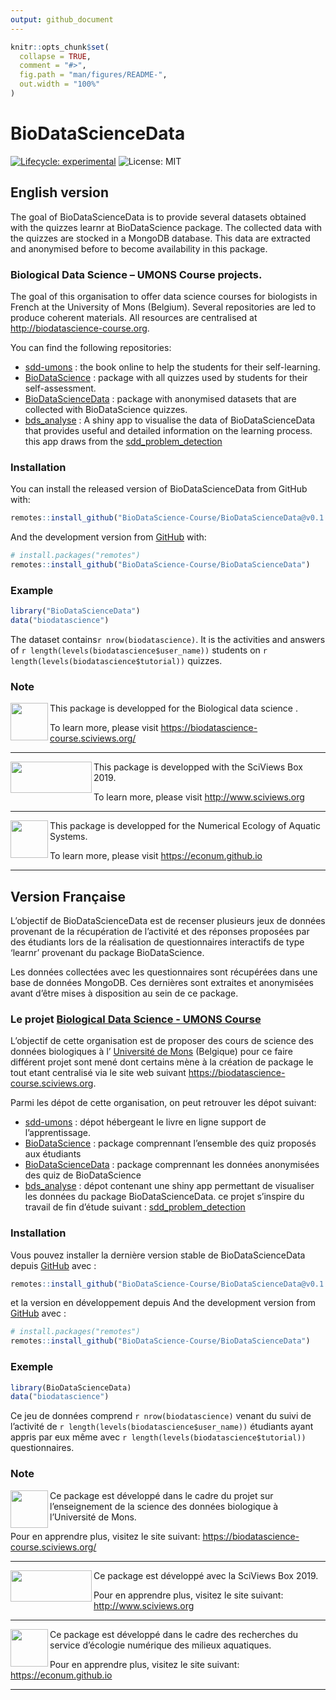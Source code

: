 ```yaml
---
output: github_document
---
```


<!-- README.md is generated from README.Rmd. Please edit that file -->

```r
knitr::opts_chunk$set(
  collapse = TRUE,
  comment = "#>",
  fig.path = "man/figures/README-",
  out.width = "100%"
)
```
# BioDataScienceData

<!-- badges: start -->
[![Lifecycle: experimental](https://img.shields.io/badge/lifecycle-experimental-orange.svg)](https://www.tidyverse.org/lifecycle/#experimental)
![License: MIT](https://img.shields.io/github/license/BioDataScience-Course/BioDataScienceData.svg)
<!-- badges: end -->


## English version

The goal of BioDataScienceData is to provide several datasets obtained with the quizzes learnr at BioDataScience package. The collected data with the quizzes are stocked in a MongoDB database. This data are extracted and anonymised before to become availability in this package. 


### Biological Data Science – UMONS Course projects.

The goal of this organisation to offer data science courses for biologists in French at the University of Mons (Belgium). Several repositories are led to produce coherent materials. All resources are centralised at <http://biodatascience-course.org>. 

You can find the following repositories:

- [sdd-umons](https://github.com/BioDataScience-Course/sdd-umons) : the book online to help the students for their self-learning.
- [BioDataScience](https://github.com/BioDataScience-Course/BioDataScience) : package with all quizzes used by students for their self-assessment.
- [BioDataScienceData](https://github.com/BioDataScience-Course/BioDataScienceData) : package with anonymised datasets that are collected with BioDataScience quizzes.
- [bds_analyse](https://github.com/BioDataScience-Course/bdsd_analyse) :  A shiny app to visualise the data of BioDataScienceData that provides useful and detailed information on the learning process. this app draws from the [sdd_problem_detection](https://github.com/BioDataScience-Course/sdd_problem_detection) 


### Installation

You can install the released version of BioDataScienceData from GitHub with:

``` r
remotes::install_github("BioDataScience-Course/BioDataScienceData@v0.1.0")
```

And the development version from [GitHub](https://github.com/) with:

``` r
# install.packages("remotes")
remotes::install_github("BioDataScience-Course/BioDataScienceData")
```

### Example

```r
library("BioDataScienceData")
data("biodatascience")
```

The dataset contains`r nrow(biodatascience)`. It is the activities and answers of `r length(levels(biodatascience$user_name))` students on `r length(levels(biodatascience$tutorial))` quizzes.



### Note

<img src="https://filedn.com/lzGVgfOGxb6mHFQcRn9ueUb/logo/biodatascience.png" width="60" height="60" align="left"/>  This package is developped for the Biological data science .

To learn more, please visit <https://biodatascience-course.sciviews.org/>

--------------------------

<img src="https://filedn.com/lzGVgfOGxb6mHFQcRn9ueUb/logo/site-title.png" width="130" height="50" align="left"/>    This package is developped with the SciViews Box 2019. 


To learn more, please visit <http://www.sciviews.org>


----------------

<img src="https://filedn.com/lzGVgfOGxb6mHFQcRn9ueUb/logo/EcoNum-logo.png" width="60" height="60" align="left"/>  This package is developped for the Numerical Ecology of Aquatic Systems.

To learn more, please visit <https://econum.github.io>

--------------------------------

## Version Française

L'objectif de BioDataScienceData est de recenser plusieurs jeux de données provenant de la récupération de l'activité et des réponses proposées par des étudiants lors de la réalisation de questionnaires interactifs de type 'learnr' provenant du package BioDataScience. 

Les données collectées avec les questionnaires sont récupérées dans une base de données MongoDB. Ces dernières sont extraites et anonymisées avant d'être mises à disposition au sein de ce package. 

### Le projet [Biological Data Science - UMONS Course](https://github.com/BioDataScience-Course)

L'objectif de cette organisation est de proposer des cours de science des données biologiques à l' [Université de Mons](https://web.umons.ac.be/fr/) (Belgique) pour ce faire différent projet sont mené dont certains mène à la création de package le tout etant centralisé via le site web suivant <https://biodatascience-course.sciviews.org>.

Parmi les dépot de cette organisation, on peut retrouver les dépot suivant: 

- [sdd-umons](https://github.com/BioDataScience-Course/sdd-umons) : dépot hébergeant le livre en ligne support de l'apprentissage. 
- [BioDataScience](https://github.com/BioDataScience-Course/BioDataScience) : package comprennant l'ensemble des quiz proposés aux étudiants 
- [BioDataScienceData](https://github.com/BioDataScience-Course/BioDataScienceData) : package comprennant les données anonymisées des quiz de BioDataScience 
- [bds_analyse](https://github.com/BioDataScience-Course/bdsd_analyse) : dépot contenant une shiny app permettant de visualiser les données du package BioDataScienceData. ce projet s'inspire du travail de fin d'étude suivant : [sdd_problem_detection](https://github.com/BioDataScience-Course/sdd_problem_detection) 

### Installation

Vous pouvez installer la dernière version stable de  BioDataScienceData depuis [GitHub](https://github.com/) avec :

``` r
remotes::install_github("BioDataScience-Course/BioDataScienceData@v0.1.0")
```

et la version en développement depuis And the development version from [GitHub](https://github.com/) avec :

``` r
# install.packages("remotes")
remotes::install_github("BioDataScience-Course/BioDataScienceData")
```
### Exemple 

```r
library(BioDataScienceData)
data("biodatascience")
```

Ce jeu de données comprend `r nrow(biodatascience)` venant du suivi de l'activité de `r length(levels(biodatascience$user_name))` étudiants ayant appris par eux même avec `r length(levels(biodatascience$tutorial))` questionnaires. 

### Note

<img src="https://filedn.com/lzGVgfOGxb6mHFQcRn9ueUb/logo/biodatascience.png" width="60" height="60" align="left"/>  Ce package est développé dans le cadre du projet sur l'enseignement de la science des données biologique à l'Université de Mons.

Pour en apprendre plus, visitez le site suivant:  <https://biodatascience-course.sciviews.org/>

--------------------------

<img src="https://filedn.com/lzGVgfOGxb6mHFQcRn9ueUb/logo/site-title.png" width="130" height="50" align="left"/> Ce package est développé avec la SciViews Box 2019. 


Pour en apprendre plus, visitez le site suivant: <http://www.sciviews.org>

----------------

<img src="https://filedn.com/lzGVgfOGxb6mHFQcRn9ueUb/logo/EcoNum-logo.png" width="60" height="60" align="left"/> Ce package est développé dans le cadre des recherches du service d'écologie numérique des milieux aquatiques.

Pour en apprendre plus, visitez le site suivant: <https://econum.github.io>

--------------------------------------------------------------------------------
